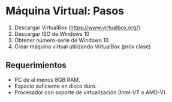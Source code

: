 
# Máquina Virtual: Pasos

1. Descargar VirtualBox (<ExternalLink href="https://www.virtualbox.org/">https://www.virtualbox.org/</ExternalLink>) 
2. Descargar ISO de Windows 10
3. Obtener número-serie de Windows 10
4. Crear máquina virtual utilizando VirtualBox (próx clase)

## Requerimientos

- PC de al menos 8GB RAM.
- Espacio suficiente en disco duro.
- Procesador con soporte de virtualización (Intel-VT o AMD-V).
